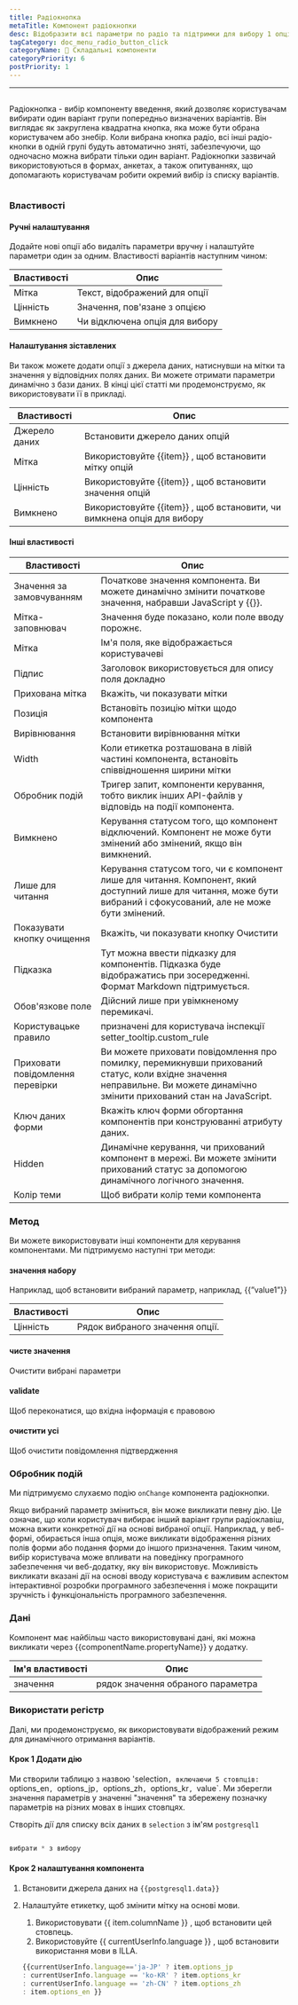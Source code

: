 ```yaml
---
title: Радіокнопка
metaTitle: Компонент радіокнопки
desc: Відобразити всі параметри по радіо та підтримки для вибору 1 опції.
tagCategory: doc_menu_radio_button_click
categoryName: 🧬 Складальні компоненти
categoryPriority: 6
postPriority: 1
---
```


* * *

## <h2 hidden>Радіо кнопка</h2>

Радіокнопка - вибір компоненту введення, який дозволяє користувачам вибирати один варіант групи попередньо визначених варіантів. Він виглядає як закруглена квадратна кнопка, яка може бути обрана користувачем або знебір. Коли вибрана кнопка радіо, всі інші радіо-кнопки в одній групі будуть автоматично зняті, забезпечуючи, що одночасно можна вибрати тільки один варіант. Радіокнопки зазвичай використовуються в формах, анкетах, а також опитуваннях, що допомагають користувачам робити окремий вибір із списку варіантів.

<img src='https://cdn.illacloud.com/official-website/img/docs/assemble/radio.png' alt="" />

### Властивості

#### Ручні налаштування

Додайте нові опції або видаліть параметри вручну і налаштуйте параметри один за одним. Властивості варіантів наступним чином: 

| Властивості | Опис                           |
| ----------- | ------------------------------ |
| Мітка       | Текст, відображений для опції  |
| Цінність    | Значення, пов'язане з опцією   |
| Вимкнено    | Чи відключена опція для вибору |

#### Налаштування зіставлених

Ви також можете додати опції з джерела даних, натиснувши на мітки та значення у відповідних полях даних. Ви можете отримати параметри динамічно з бази даних. В кінці цієї статті ми продемонструємо, як використовувати її в прикладі.

| Властивості   | Опис                                                                   |
| ------------- | ---------------------------------------------------------------------- |
| Джерело даних | Встановити джерело даних опцій                                         |
| Мітка         | Використовуйте {{item}} , щоб встановити мітку опцій                   |
| Цінність      | Використовуйте {{item}} , щоб встановити значення опцій                |
| Вимкнено      | Використовуйте {{item}} , щоб встановити, чи вимкнена опція для вибору |

#### Інші властивості

| Властивості                      | Опис                                                                                                                                                                       |
| -------------------------------- | -------------------------------------------------------------------------------------------------------------------------------------------------------------------------- |
| Значення за замовчуванням        | Початкове значення компонента. Ви можете динамічно змінити початкове значення, набравши JavaScript у {{}}.                                                                 |
| Мітка-заповнювач                 | Значення буде показано, коли поле вводу порожнє.                                                                                                                           |
| Мітка                            | Ім'я поля, яке відображається користувачеві                                                                                                                                |
| Підпис                           | Заголовок використовується для опису поля докладно                                                                                                                         |
| Прихована мітка                  | Вкажіть, чи показувати мітки                                                                                                                                               |
| Позиція                          | Встановіть позицію мітки щодо компонента                                                                                                                                   |
| Вирівнювання                     | Встановити вирівнювання мітки                                                                                                                                              |
| Width                            | Коли етикетка розташована в лівій частині компонента, встановіть співвідношення ширини мітки                                                                               |
| Обробник подій                   | Тригер запит, компоненти керування, тобто виклик інших API-файлів у відповідь на події компонента.                                                                         |
| Вимкнено                         | Керування статусом того, що компонент відключений. Компонент не може бути змінений або змінений, якщо він вимкнений.                                                       |
| Лише для читання                 | Керування статусом того, чи є компонент лише для читання. Компонент, який доступний лише для читання, може бути вибраний і сфокусований, але не може бути змінений.        |
| Показувати кнопку очищення       | Вкажіть, чи показувати кнопку Очистити                                                                                                                                     |
| Підказка                         | Тут можна ввести підказку для компонентів. Підказка буде відображатись при зосередженні. Формат Markdown підтримується.                                                    |
| Обов'язкове поле                 | Дійсний лише при увімкненому перемикачі.                                                                                                                                   |
| Користувацьке правило            | призначені для користувача інспекції setter_tooltip.custom_rule                                                                                                            |
| Приховати повідомлення перевірки | Ви можете приховати повідомлення про помилку, перемикнувши прихований статус, коли вхідне значення неправильне. Ви можете динамічно змінити прихований стан на JavaScript. |
| Ключ даних форми                 | Вкажіть ключ форми обгортання компонентів при конструюванні атрибуту даних.                                                                                                |
| Hidden                           | Динамічне керування, чи прихований компонент в мережі. Ви можете змінити прихований статус за допомогою динамічного логічного значення.                                    |
| Колір теми                       | Щоб вибрати колір теми компонента                                                                                                                                          |

### Метод

Ви можете використовувати інші компоненти для керування компонентами. Ми підтримуємо наступні три методи:

#### значення набору

Наприклад, щоб встановити вибраний параметр, наприклад, {{”value1”}}

| Властивості | Опис                             |
| ----------- | -------------------------------- |
| Цінність    | Рядок вибраного значення опції.  |

#### чисте значення

Очистити вибрані параметри

#### validate

Щоб переконатися, що вхідна інформація є правовою

#### очистити усі

Щоб очистити повідомлення підтвердження

### Обробник подій

Ми підтримуємо слухаємо подію `onChange` компонента радіокнопки. 

Якщо вибраний параметр зміниться, він може викликати певну дію. Це означає, що коли користувач вибирає інший варіант групи радіоклавіш, можна вжити конкретної дії на основі вибраної опції. Наприклад, у веб-формі, обирається інша опція, може викликати відображення різних полів форми або подання форми до іншого призначення. Таким чином, вибір користувача може впливати на поведінку програмного забезпечення чи веб-додатку, яку він використовує. Можливість викликати вказані дії на основі вводу користувача є важливим аспектом інтерактивної розробки програмного забезпечення і може покращити зручність і функціональність програмного забезпечення.

### Дані

Компонент має найбільш часто використовувані дані, які можна викликати через {{componentName.propertyName}} у додатку.

| Ім'я властивості | Опис                               |
| ---------------- | ---------------------------------- |
| значення         | рядок значення обраного параметра  |

### Використати регістр

Далі, ми продемонструємо, як використовувати відображений режим для динамічного отримання варіантів. 

#### Крок 1 Додати дію

Ми створили таблицю з назвою 'selection`, включаючи 5 стовпців: `options_en`, `options_jp`, `options_zh`, `options_kr`, `value\`. Ми зберегли значення параметрів у значенні "значення" та збережену позначку параметрів на різних мовах в інших стовпцях. 

Створіть дії для списку всіх даних в `selection` з ім'ям `postgresql1`

<img src='https://cdn.illacloud.com/official-website/img/docs/assemble/radio1.png' alt="" />

```jsx
вибрати * з вибору
```

#### Крок 2 налаштування компонента

1.  Встановити джерела даних на `{{postgresql1.data}}` 
2.  Налаштуйте етикетку, щоб змінити мітку на основі мови. 

    1.  Використовувати {{ item.columnName }} , щоб встановити цей стовпець. 
    2.  Використовуйте {{ currentUserInfo.language }} , щоб встановити використання мови в ILLA.

    ```jsx
    {{currentUserInfo.language=='ja-JP' ? item.options_jp 
    : currentUserInfo.language == 'ko-KR' ? item.options_kr 
    : currentUserInfo.language == 'zh-CN' ? item.options_zh 
    : item.options_en }}
    ```

<img src='https://cdn.illacloud.com/official-website/img/docs/assemble/radio2.png' alt="" />
